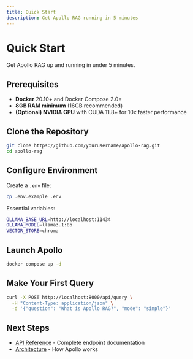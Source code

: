 ```yaml
---
title: Quick Start
description: Get Apollo RAG running in 5 minutes
---
```


# Quick Start

Get Apollo RAG up and running in under 5 minutes.

## Prerequisites

- **Docker** 20.10+ and Docker Compose 2.0+
- **8GB RAM minimum** (16GB recommended)
- **(Optional) NVIDIA GPU** with CUDA 11.8+ for 10x faster performance

## Clone the Repository

```bash
git clone https://github.com/yourusername/apollo-rag.git
cd apollo-rag
```

## Configure Environment

Create a `.env` file:

```bash
cp .env.example .env
```

Essential variables:

```bash
OLLAMA_BASE_URL=http://localhost:11434
OLLAMA_MODEL=llama3.1:8b
VECTOR_STORE=chroma
```

## Launch Apollo

```bash
docker compose up -d
```

## Make Your First Query

```bash
curl -X POST http://localhost:8000/api/query \
  -H "Content-Type: application/json" \
  -d '{"question": "What is Apollo RAG?", "mode": "simple"}'
```

## Next Steps

- [API Reference](/api-reference) - Complete endpoint documentation
- [Architecture](/architecture/overview) - How Apollo works
